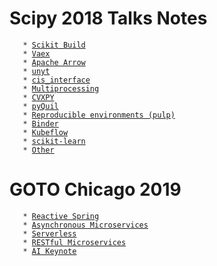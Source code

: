 = Scipy 2018 Talks Notes =
    * [[Scikit Build]]
    * [[Vaex]]
    * [[Apache Arrow]]
    * [[unyt]]
    * [[cis_interface]]
    * [[Multiprocessing]]
    * [[CVXPY]]
    * [[pyQuil]]
    * [[Reproducible environments (pulp)]]
    * [[Binder]]
    * [[Kubeflow]]
    * [[scikit-learn]]
    * [[Other]]
= GOTO Chicago 2019 =
    * [[Reactive Spring]]
    * [[Asynchronous Microservices]]
    * [[Serverless]]
    * [[RESTful Microservices]]
    * [[AI Keynote]]
